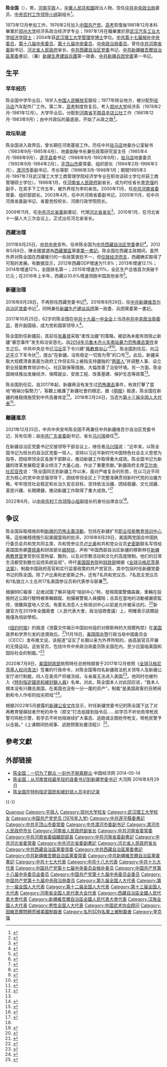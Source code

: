 {{Infobox officeholder
| 图像 = Chen Quanguo.jpg
| 图像大小 = 225px
| 图像说明 = 
| 职务1 = {{CPC/logo}} [[中央农村工作领导小组|中央农村工作领导小组]]副组长
| 就任日期1 = 2022年6月14日
| 卸任日期1 = 
| 总书记1 = [[习近平|习近平]]
| 1blankname1 = 组长
| 1namedata1 = [[胡春华|胡春华]]
| 前任1 = [[韩长赋|韩长赋]]
| 继任1 = 
| 职务2 = {{CPC}}[[中国共产党中央政治局委员|中央政治局委员]]
| 任期2 = [[中国共产党第十九届中央委员会|中国共产党第十九届中央委员会]]
| 就任日期2 = 2017年10月25日
| 卸任日期2 = 
| 副职2 = 
| 总书记2 = [[习近平|习近平]]
| 前任2 = 
| 继任2 = 
| 职务3 = {{CPC/logo}}[[中国共产党新疆维吾尔自治区委员会|中国共产党新疆维吾尔自治区委员会]]书记
| 就任日期3 = 2016年8月29日
| 卸任日期3 = 2021年12月25日
| 副职3 = [[雪克来提·扎克尔|雪克来提·扎克尔]]{{to}}[[艾尔肯·吐尼亚孜|艾尔肯·吐尼亚孜]]（政府主席）
| 总书记3 = [[习近平|习近平]]
| 前任3 = [[张春贤|张春贤]]
| 继任3 = [[马兴瑞|马兴瑞]]
| 职务4 = {{中华人民共和国国徽}}[[新疆生产建设兵团|新疆生产建设兵团]]第一政治委员
| 就任日期4 = 2016年8月29日
| 卸任日期4 = 2021年12月25日
| 副职4 = [[王君正|王君正]]（政委）<br>[[彭家瑞|彭家瑞]]（司令员）
| 总书记4 = [[习近平|习近平]]
| 前任4 = [[张春贤|张春贤]]
| 继任4 = [[马兴瑞|马兴瑞]]
| 职务5 = {{CCP}}[[中国共产党西藏自治区委员会|西藏自治區委員會]]書記
| 就任日期5 = 2011年8月25日
| 卸任日期5 = 2016年8月28日
| 副职5 = [[白玛赤林|白玛赤林]]{{to}}[[洛桑江村|洛桑江村]]（政府主席）
| 总书记5 = [[胡锦涛|胡锦涛]]{{to}}[[习近平|习近平]]
| 前任5 = [[张庆黎|张庆黎]]
| 继任5 = [[吴英杰|吴英杰]]
| 职务6 = {{中华人民共和国国徽}}[[河北省人民政府|河北省人民政府]]省长
| 就任日期6 = 2009年12月16日
| 卸任日期6 = 2011年8月27日
| 书记6 = [[张云川_(1946年)|张云川]]
| 前任6 = [[胡春华|胡春华]]
| 继任6 = [[张庆伟|张庆伟]]
| 姓名 = 陈全国
| 原名 = 
| 字 = 
| 号 = 
| 籍贯 = <!-- 籍贯不是出生地，请慎用  -->
| 出生日期 = {{Birth date and age|1955|7|12}}
| 出生地点 = {{PRC}}[[河南省|河南省]][[信阳专区|信阳专区]][[平舆县|平舆县]]
| 逝世日期 = <!-- {{Death date and age|}}（死亡在前，出生在后）{{Death year and age| }} -->
| 逝世地点 = 
| 居处 = 
| 国籍 = {{PRC}}
| 政党 = {{CPC}}
| allegiance = {{CPC}}
| serviceyears = 1973年－1977年
| branch = {{flagicon image|Ground Force Flag of the People's Republic of China.svg}} [[中国人民解放军陆军|中国人民解放军陆军]]
| 职业 = 官员
| 父母 = 
| 配偶 = <!--{{marriage|姓名|}} -->
| 子女 = 
| 亲属 = 
| 宗教信仰 = [[无神论|无]]
| 专业 = 
| 母校 = [[郑州大学|郑州大学]]<br>[[武汉理工大学|武汉理工大学]]
| 网站 = 
| 签名 = 
| 脚注 = 
| 职务7 = {{CPC/logo}}[[中国共产党新疆生产建设兵团委员会|中国共产党新疆生产建设兵团委员会]]第一书记
| 总书记7 = [[习近平|习近平]]
| 就任日期7 = 2016年8月29日
| 卸任日期7 = 2021年12月25日
| 前任7 = [[张春贤|张春贤]]
}}
'''陈全国'''（{{bd|1955年|7月12日||catIdx=Chen陈}}），男，[[河南省|河南]][[平舆县|平舆]]人，[[中華人民共和國|中華人民共和國]]政治人物，现任[[中国共产党中央政治局|中共中央政治局]]委员、[[中央农村工作领导小组|中央农村工作领导小组]]副组长<ref name=":0">{{Cite web |title=胡春华强调 认真学习贯彻习近平总书记关于“三农”工作的重要论述 奋力开创全面推进乡村振兴新局面-新华网 |url=http://www.news.cn/2022-06/14/c_1128741564.htm |website=www.news.cn |access-date=2022-06-14}}</ref>。

1973年12月参加工作，1976年2月加入[[中国共产党|中国共产党]]。[[普通高等学校招生全国统一考试|高考]]恢復後1981年12月本科畢業於[[郑州大学|郑州大学]]经济系政治经济学专业；1997年1月在職畢業於原[[武汉理工大学|武汉汽车工业大学]][[经济学|经济学]][[硕士|硕士]]；2004年获[[武汉理工大学|武汉理工大学]][[管理学|管理学]][[博士|博士]]学位。[[中国共产党第十七届中央委员会候补委员列表|中共第十七届候补中央委员]]，[[中国共产党第十八届中央委员会委员列表|第十八届中央委员]]，[[中国共产党第十九届中央委员会|第十九届中央委员]]、[[中国共产党中央政治局|中央政治局委员]]。曾任[[中国共产党河南省委员会|中共河南省委]]副书记、[[河北省人民政府|河北省人民政府]]省长、[[中国共产党西藏自治区委员会|中共西藏自治区党委]]书记、[[中共新疆維吾爾自治區黨委|中共新疆維吾爾自治區黨委]]書記、（兼）[[新疆生產建設兵團|新疆生產建設兵團]]第一政委、[[中国共产党新疆生产建设兵团委员会|中共新疆兵团党委]]第一书记。

== 生平 ==
=== 早年经历 ===
陈全国中学毕业后，18岁入[[中国人民解放军|中国人民解放军]]服役；1977年转业地方，被分配到[[驻马店市|驻马店]]汽车配件厂工作。第二年，[[普通高等学校招生全国统一考试|高考]]制度恢复后，考入[[郑州大学|郑州大学]]经济系（1978年2月-1981年12月）。大学毕业后，分配到[[河南省|河南省]][[平舆县|平舆县]][[辛店乡_(平舆县)|辛店公社]]工作（1981年12月-1983年9月）；由中共政坛的最底层，开始了从政之路<ref>{{Cite web|title=陈全国简历|url=http://news.enorth.com.cn/system/2006/10/28/001446424.shtml|accessdate=2009-12-01|date=2006-10-28|publisher=北方网|archiveurl=https://web.archive.org/web/20090201173958/http://news.enorth.com.cn/system/2006/10/28/001446424.shtml|archivedate=2009-02-01|dead-url=no}}</ref>。

=== 政坛轨迹 ===
陈全国进入政界后，曾长期在河南基层工作。历任中共[[驻马店市|驻马店]]地委办公室秘书（1983年9月-1985年4月）、地委副秘书长兼任政策研究室主任（1985年4月-1988年9月），[[遂平县|遂平县]]委书记（1988年9月-1992年9月），[[驻马店专区|驻马店]]地委委员（1992年9月-1994年2月），[[平顶山市|平顶山市]]委常委、组织部长（1994年2月-1996年3月），[[漯河市|漯河市]]委副书记、市长等职（1996年3月-1998年1月；期間1995年3月-1997年7月武汉理工大学工商管理学院经济学专业在职攻读硕士学位并获工商管理硕士学位）。1998年1月，任[[河南省人民政府|河南省人民政府]]副省长，成为时任省长[[李克强|李克强]]的副手，在其手下工作五年，被外界视为李的亲信。2000年11月，任[[中国共产党河南省委员会|中共河南省委]]常委、组织部部长。2003年4月，任中共河南省委副书记。2005年11月，任中共河南省委副书记、省委党校校长、河南行政学院院长。

2009年11月，任[[中国共产党河北省委员会|中共河北省委]]副書記、代理[[河北行政长官列表|河北省省长]]<ref>{{Cite web|title=陈全国同志任河北省委副书记|url=https://web.archive.org/web/20091204151130/http://news.xinhuanet.com/politics/2009-12/01/content_12567745.htm|accessdate=2020-07-21|date=2009-12-01|publisher=新华网|archiveurl=https://web.archive.org/web/20091204151130/http://news.xinhuanet.com/politics/2009-12/01/content_12567745.htm|archivedate=2009-12-04}}</ref>。2010年1月，在河北省十一届人大三次会议上，正式出任河北省省长。

=== 西藏治理 ===
2011年8月25日，[[中国共产党中央委员会|中共中央]]宣布，任命陈全国为[[中国共产党西藏自治区委员会|中共西藏自治区党委]]書記<ref>{{Cite web|title=陈全国任西藏自治区党委书记|url=http://www.xizang.xinhua.org/gdbb/2011-08/25/content_23550986.htm|accessdate=2020-07-21|date=2011-08-25|publisher=新华网|archiveurl=https://web.archive.org/web/20120415200943/http://www.xizang.xinhua.org/gdbb/2011-08/25/content_23550986.htm|archivedate=2012-04-15|dead-url=yes}}</ref>。2012年5月8日，陳全國當選為[[中国人民解放军西藏军区|西藏軍區]]黨委[[第一书记_(中国)|第一書記]]。陈全国在西藏主政期间，虽然外界对陈全国在西藏推行的一些政策褒贬不一，但[[西藏經濟|仅就经济而言]]，西藏确实取得了可观的发展。有数据显示，2012年西藏GDP增速为11.8%；2013年增速12.1%；2014年增速12%，全国排名第一；2015年增速为11%，全区生产总值首次突破千亿元；在2016年上半年，西藏以10.6%增速领跑中国其他省市<ref name="治疆策">{{cite web|title=【治疆策】“特殊”陈全国：闷声做事的边疆派|url=http://news.dwnews.com/china/news/2019-02-19/60119033.html|accessdate=2019-02-28|author=李止戈|date=2019-02-19|publisher=多维新闻|archiveurl=https://web.archive.org/web/20190228090755/http://news.dwnews.com/china/news/2019-02-19/60119033.html|archivedate=2019-02-28|dead-url=no}}</ref>。

=== 新疆治理 ===
2016年8月28日，不再担任西藏党委书记<ref>{{cite web|title=吴英杰接棒西藏书记 陈全国已任两省份主官将再履新|url=http://china.caixin.com/2016-08-28/100982627.html|date=2016年8月28日|publisher=财新网|archiveurl=https://web.archive.org/web/20190713194057/http://other.caixin.com/404/|archivedate=2019年7月13日|dead-url=no|access-date=2016年8月28日}}</ref>。2016年8月29日，任[[中国共产党新疆维吾尔自治区委员会|中共新疆维吾尔自治区党委]]书记<ref>{{cite web|title=陈全国任新疆自治区书记 张春贤另有任用|url=http://news.sohu.com/20160829/n466581623.shtml|date=2016-08-29|publisher=新华社|archiveurl=https://web.archive.org/web/20160903093138/http://news.sohu.com/20160829/n466581623.shtml|archivedate=2016-09-03|dead-url=no|access-date=2016-08-29}}</ref>，同時兼任[[新疆生产建设兵团|新疆生产建设兵团]]第一政委、兵团黨委第一書記。

2017年10月25日，62岁的陈全国在[[中共十九届一中全会|中共十九届一中全会]]上当选[[中共中央政治局委员|中共中央政治局委员]]，晋升副国级，成为党和国家领导人<ref>{{Cite web|title=中国共产党第十九届中央委员会第一次全体会议公报|url=http://news.xinhuanet.com/politics/19cpcnc/2017-10/25/c_1121853954.htm|accessdate=2017-10-26|date=2017-10-25|publisher=新华网|archiveurl=https://web.archive.org/web/20171025133621/http://news.xinhuanet.com/politics/19cpcnc/2017-10/25/c_1121853954.htm|archivedate=2017-10-25|dead-url=no}}</ref>。

陈全国到任新疆前，其前任[[张春贤|张春贤]]采取“柔性治疆”的策略，被認為未能有效阻止新疆“暴恐事件”发生和治安恶化。自[[2014年乌鲁木齐火车南站暴力恐怖袭击案件|2014年乌鲁木齐火车南站暴力恐怖袭击案件]]发生之后，中共中央总书记[[习近平|习近平]]下令兴建“[[新疆再教育营|再教育中心]]”<ref>{{cite news|title=纽约时报：中共文件显示习近平主导新疆镇压|url=https://www.voachinese.com/a/nyt-leaked-documents-xinjiang-crackdown-xijinping-201911117/5169324.html|publisher=[[美国之音|美国之音]]（中文）|date=2019-11-17|accessdate=2019-11-27|archive-date=2019-11-17|archive-url=https://web.archive.org/web/20191117130336/https://www.voachinese.com/a/nyt-leaked-documents-xinjiang-crackdown-xijinping-201911117/5169324.html|dead-url=no}}</ref><ref>{{cite news|title=USCC報告︰美國不應稱習近平「國家主席」 避免令人以為中國有民主|url=https://hk.news.appledaily.com/international/realtime/article/20191116/60273263|publisher=[[蘋果日報_(香港)|蘋果日報 (香港)]]|date=2019-11-16|accessdate=2019-11-27|archive-date=2019-11-16|archive-url=https://web.archive.org/web/20191116040051/https://hk.news.appledaily.com/international/realtime/article/20191116/60273263|dead-url=no}}</ref>。陈全国到任后，向[[习近平|习近平]]立下军令状<ref>{{cite web|title=两年无暴恐事件 陈全国铁腕治疆反恐模式将成中国各省模范|url=https://www.zaobao.com/special/report/politic/cnpol/story20190228-935597|accessdate=2019年4月6日|date=2019年2月28日|work=联合早报|archiveurl=https://web.archive.org/web/20190713194055/https://www.zaobao.com.sg/special/report/politic/cnpol/story20190228-935597|archivedate=2019年7月13日|dead-url=no|quote=陈全国三年前由西藏调掌新疆后，曾向中共总书记习近平立下军令状，称将用三年时间彻底改变新疆治安形势。}}</ref>，提出“在新疆，没有稳定一切皆为零”的口号<ref>{{cite web|title=西藏到新疆，“维稳”与“暗访”始终与陈全国相伴|url=http://news.ifeng.com/a/20170223/50722521_0.shtml|accessdate=2019-02-28|author=孟亚旭 施秀丽|date=2017-02-23|publisher=凤凰网|archiveurl=https://web.archive.org/web/20190301013342/http://news.ifeng.com/a/20170223/50722521_0.shtml|archivedate=2019-03-01|dead-url=no}}</ref>。此后，新疆采取大规模清查表面为政府工作但实际上被指支持疆独的“[[两面人#范围延伸|两面人]]”并调整人事、设立职业技能教育培训中心、社区联保等措施，大幅改善了治安环境。另一方面，陈全国继续推出发展经济、保障就业、安居工程、改善基建、保护生态等政策<ref name="治疆策"/>。

陈全国到任后，自2017年起，新疆再没有发生过[[恐怖袭击|恐怖袭击]]事件，有效打擊了當地“極端分裂勢力”，客觀上維護了新疆社會的穩定。据《[[明报|明报]]》报道，陈全国在新疆的维稳措施受到中共高層肯定<ref>{{cite news|title=鐵腕治疆 陳全國表現獲中央肯定 反恐模式或「輸出」他省鄰國|url=https://news.mingpao.com/pns/中國/article/20190227/s00013/1551205408771/鐵腕治疆-陳全國表現獲中央肯定-反恐模式或「輸出」他省鄰國|accessdate=2019-02-28|work=明報|date=2019年2月27日|archiveurl=https://web.archive.org/web/20190228065952/https://news.mingpao.com/pns/%E4%B8%AD%E5%9C%8B/article/20190227/s00013/1551205408771/%E9%90%B5%E8%85%95%E6%B2%BB%E7%96%86-%E9%99%B3%E5%85%A8%E5%9C%8B%E8%A1%A8%E7%8F%BE%E7%8D%B2%E4%B8%AD%E5%A4%AE%E8%82%AF%E5%AE%9A-%E5%8F%8D%E6%81%90%E6%A8%A1%E5%BC%8F%E6%88%96%E3%80%8C%E8%BC%B8%E5%87%BA%E3%80%8D%E4%BB%96%E7%9C%81%E9%84%B0%E5%9C%8B|archivedate=2019-02-28|dead-url=no}}</ref>。2018年2月24日，当选为[[第十三届全国人大代表|第十三届全国人大代表]]<ref>{{Cite web|title=（受权发布）中华人民共和国第十三届全国人民代表大会代表名单-中新网|url=http://www.chinanews.com/gn/2018/02-25/8453959.shtml|accessdate=2021-02-13|work=中新网|archive-date=2018-02-27|archive-url=https://web.archive.org/web/20180227031724/http://www.chinanews.com/gn/2018/02-25/8453959.shtml|dead-url=no}}</ref>。

=== 離疆進京 ===
2021年12月25日，中共中央宣布陈全国不再兼任中共新疆维吾尔自治区党委书记，另有任用；由[[中共广东省委|中共广东省委]]副书记、省长[[马兴瑞|马兴瑞]]接任<ref>{{cite web|url=http://www.news.cn/politics/2021-12/25/c_1128200313.htm|title=新疆维吾尔自治区党委主要负责同志职务调整 马兴瑞任新疆维吾尔自治区党委书记|publisher=新华网|date=2021-12-25|accessdate=2021-12-25}}</ref>。

在新疆自治区党委书记交接领导干部会议上，继任者[[马兴瑞|马兴瑞]]说：“近年来，以陈全国书记为班长的自治区党委一班人，坚持以习近平新时代中国特色社会主义思想为指导，团结带领全区各族干部群众，推动新疆工作取得重大成效。陈全国书记为新疆的改革发展稳定事业倾注了大量心血、作出了重要贡献。”新疆政府主席[[艾尔肯·吐尼亚孜|艾尔肯·吐尼亚孜]]说：“陈全国同志到新疆工作以来，面对严峻复杂的形势，在以习近平同志为核心的党中央坚强领导下，团结带领全区上下完整准确贯彻新时代党的治疆方略，牢牢扭住社会稳定和长治久安总目标，坚持依法治疆、团结稳疆、文化润疆、富民兴疆、长期建疆，推动新疆工作取得了重大成效。”<ref>{{Cite web|title=自治区召开领导干部会议|url=http://news.ts.cn/system/2021/12/25/036754869.shtml|access-date=2021-12-26|work=天山网}}</ref>

2022年6月，以[[中央农村工作领导小组|中央农村工作领导小组]]副组长的身份出席会议<ref name=":0" />。

== 争议 ==
陈全国採取措施抑制[[新疆恐怖活動列表|新疆的恐怖主義活動]]，包括在新疆扩充[[新疆再教育營|职业技能教育培训中心]]等。這些維穩措施引起美國當局的批评。2018年8月29日，美国两党国会中国执行委员会共和党共同主席，共和党参议员[[馬可·魯比奧|卢比奥]]和共和党众议员[[克里斯·史密斯|史密斯]]联名写信给美国国务卿[[邁克·蓬佩奧|蓬佩奥]]和财政部长[[史蒂芬·姆努钦|姆努钦]]，声称“中国西部自治区新疆的穆斯林在[[新疆再教育营|新疆再教育营]]里受到任意拘留、酷刑，以及对宗教活动和文化的高度限制。他们的日常生活都受到数位监控系统监视”，呼吁[[美国国务院|美国国务院]]和[[美国财政部|财政部]]根据《[[全球马格尼茨基法案|全球马格尼茨基法案]]》，制裁中国政府高官和实行监督政策的共产党官员，其中包括时任新疆党委书记的陈全国。除了卢比奥和史密斯之外，还有7名共和党议员、7名民主党议员和1名独立人士总共17名美国参议员和代表参与联署<ref>{{cite web|title=新疆频传人权侵害 联合国促中国放人|url=https://www.dw.com/zh/新疆频传人权侵害-联合国促中国放人/a-45285697?&zhongwen=simp|date=2018年8月31日|publisher=德国之声|archiveurl=https://web.archive.org/web/20180903215504/https://www.dw.com/zh/%E6%96%B0%E7%96%86%E9%A2%91%E4%BC%A0%E4%BA%BA%E6%9D%83%E4%BE%B5%E5%AE%B3-%E8%81%94%E5%90%88%E5%9B%BD%E4%BF%83%E4%B8%AD%E5%9B%BD%E6%94%BE%E4%BA%BA/a-45285697?&zhongwen=simp|archivedate=2018年9月3日|dead-url=no|access-date=2018年9月3日}}</ref>。

根據BBC報導：記者試圖了解并强闯“培訓中心”時，發現周圍警備森嚴，車輛在設施附近公路行駛時被車輛跟蹤、拍攝被警衛人員攔阻；且其在當地的活動被嚴密監控，很難與當地人交流。有匿名消息人士称培训中心以前是允许被采访的。<ref>{{Cite web|title=中國的秘密營地──消失的維吾爾人都遭遇了什麼？|url=https://www.bbc.com/zhongwen/resources/idt-sh/China_hidden_camps_chinese|accessdate=2020-07-21|work=BBC 中文网|language=en-GB|archive-date=2019-05-13|archive-url=https://web.archive.org/web/20190513195743/https://www.bbc.com/zhongwen/resources/idt-sh/China_hidden_camps_chinese|dead-url=no}}</ref>新疆官方在2019年全國兩會（人民代表大會，政治協商會議）上，明確表示該類設施僅為培訓學校。

《[[纽约时报|纽约时报]]》的报道《泄露文件揭示中国如何组织对穆斯林的大规模拘禁》在[[美国|美国]]政界和学界引发的涟漪效应。<ref>{{Cite news|title=泄露文件揭示中国如何组织对穆斯林大规模拘禁|url=https://www.nytimes.com/zh/2019/11/16/world/asia/xinjiang-documents-chinese.html|newspaper=The New York Times|date=2019-11-16|accessdate=2021-07-19|issn=0362-4331|language=zh|first=Austin|last=Ramzy|first2=Chris|last2=Buckley}}</ref>11月18日，[[美国国会|美国国会]]暨行政当局中国委员会（CECC）发布推文说，该报道“证实了长期以来为外界所知的，由高层官员开展的无情运动。这些官员，包括中共中央政治局委员陈全国在内，至少应面临美国和国际社会的制裁。”<ref>{{Cite web|title=黑暗终将暴露在阳光下：《纽时》重磅新疆报道回响热烈|url=https://www.voachinese.com/a/western-reax-to-the-xinjiang-paper-released-by-the-new-york-times20191119-/5171755.html|accessdate=2020-07-21|work=美国之音|language=zh|archive-date=2020-12-17|archive-url=https://web.archive.org/web/20201217091552/https://www.voachinese.com/a/western-reax-to-the-xinjiang-paper-released-by-the-new-york-times20191119-/5171755.html|dead-url=no}}</ref>

2020年7月9日，[[美国财政部|美国财政部]]依照時任总统特朗普于2017年12月依照《[[全球马格尼茨基人权问责法|全球马格尼茨基人权问责法]]》签署的行政命令，对陈全国等四名新疆政法机关领导人及新疆公安厅进行制裁，四人在美资产将被冻结，与亲属无法进入美国<ref>{{Cite news|title=US sanctions on Chinese over Xinjiang 'abuse'|url=https://www.bbc.com/news/world-us-canada-53355697|newspaper=BBC News|date=2020-07-09|accessdate=2020-07-21|language=en-GB|archive-date=2020-07-10|archive-url=https://web.archive.org/web/20200710005130/https://www.bbc.com/news/world-us-canada-53355697|dead-url=no}}</ref>。他同时也被列入《[[特別指定國民和被封鎖人員|特別指定國民和被封鎖人員]]》名单。对此，陈全国本人对此回应说，“我本人根本没有兴趣去美国，在美国也没有一分一厘的资产”，制裁“是美国政客的丑陋闹剧和令人作呕的拙劣把戏”<ref>{{cite web |title=陈全国回应美国制裁：没兴趣去美国，在美国也没有资产，制裁是拙劣把戏 |url=https://user.guancha.cn/main/content?id=352325&s=fwzwyzzwzbt |website=观察者网 |accessdate=2020-07-24 |date=2020-07-22 |archive-date=2021-01-26 |archive-url=https://web.archive.org/web/20210126120401/https://user.guancha.cn/main/content?id=352325&s=fwzwyzzwzbt |dead-url=no }}</ref>。

根据2022年5月披露的[[新疆公安文件|新疆公安文件]]显示，时任新疆党委书记的陈全国下达了对再教育營越狱者开枪的命令（原文“打击组接到指令后……如学员不听劝告带枪民警可鸣枪示警，若学员不听劝阻继续扩大事态、逃跑或企图抢夺枪支，带枪民警予以击毙。”《上课期间防闹事、逃跑预案处置流程》）<ref>{{cite web|url=https://www.tagesspiegel.de/politik/erst-toeten-dann-melden-die-xinjiang-police-files-enthuellen-das-ausmass-der-uighur-persecution/28372464.html|language=de |title=„Erst töten, dann melden“ Die „Xinjiang Police Files“ enthüllen das Ausmaß der Uiguren-Verfolgung |trans-title=”先击毙再报告“: “新疆公安文件”揭露维吾尔族迫害程度 |quote=Demnach soll Chen Quanguo, der frühere Parteichef von Xinjiang, 2018 einen Schießbefehl für flüchtende Häftlinge erteilt haben: „Erst töten, dann melden.“ [新疆原党委书记陈全国在2018年曾下令射杀逃犯：“先击毙再报告”。]|work=tagesspiegel.de |date=2022-05-24 |access-date=2022-05-25}}</ref>。

== 參考文獻 ==
{{Reflist|30em}}

== 外部链接 ==
* [http://district.ce.cn/newarea/roll/201307/24/t20130724_24601328.shtml 陈全国：一切为了群众 一刻也不脱离群众] {{Wayback|url=http://district.ce.cn/newarea/roll/201307/24/t20130724_24601328.shtml |date=20201109130900 }} 中国经济网 2014-05-14
* [http://news.dahe.cn/2016/08-29/107406757.html 陈全国：从河南曾经最年轻的县委书记到新疆党委书记] {{Wayback|url=http://news.dahe.cn/2016/08-29/107406757.html |date=20160830161200 }} 大河网 2016年8月29日
* [https://sanctionssearch.ofac.treas.gov/Details.aspx?id=29220 陈全国在特别指定国民和被封锁人员中的记录]

{{-}}
{{start box}}
{{s-ppo|cpc}}
{{s-before|[[张春贤|张春贤]]}}
{{s-title|[[中国共产党新疆维吾尔自治区委员会|中国共产党新疆维吾尔自治区委员会]]书记|2016年8月－2021年12月}} 
{{s-after|[[马兴瑞|马兴瑞]]}}
{{s-before|[[张庆黎|张庆黎]]}}
{{s-title|[[中国共产党西藏自治区委员会|中国共产党西藏自治区委员会]]书记|2011年8月－2016年8月}} 
{{s-after|[[吴英杰|吴英杰]]}}
{{s-before|[[李清林|李清林]]}}
{{s-title|[[中国共产党河南省委员会|中国共产党河南省委员会]]专职副书记|2003年4月－2009年11月}}
{{s-after|[[叶冬松|叶冬松]]|rows=2}}
{{s-before|[[支树平|支树平]]}}
{{s-title|[[中国共产党河南省委员会|中国共产党河南省委员会]]组织部部长|2000年11月－2004年1月}}
{{s-gov|prc}}
{{s-before|[[胡春华|胡春华]]}}
{{s-title|[[河北省人民政府|河北省人民政府]]省长|2009年12月－2011年8月}} 
{{s-after|[[张庆伟|张庆伟]]}}
{{s-before|[[程三昌|程三昌]]}}
{{s-title|[[漯河市人民政府|漯河市人民政府]]市长|1996年3月－1998年1月}} 
{{s-after|[[刘法民|刘法民]]}}
{{end box}}

{{党和国家领导人}}
{{中共中央政治局/19}}
{{中华人民共和国新疆维吾尔自治区正职领导人|nocat}}
{{中华人民共和国西藏自治区正职领导人|nocat}}
{{中华人民共和国河北省正职领导人|nocat}}
{{河北行政长官}}
{{中国武术协会第七届委员会}}

{{Authority control}}

{{DEFAULTSORT:Chen陈}}
[[Category:陈姓|Quanguo]]
[[Category:平舆人|Category:平舆人]]
[[Category:郑州大学校友|Category:郑州大学校友]]
[[Category:武汉理工大学校友|Category:武汉理工大学校友]]
[[Category:中国共产党党员_(1976年入党)|Category:中国共产党党员 (1976年入党)]]
[[Category:中共遂平縣委書記|Category:中共遂平縣委書記]]
[[Category:中共平顶山市委常委|Category:中共平顶山市委常委]]
[[Category:中共漯河市委副书记|Category:中共漯河市委副书记]]
[[Category:漯河市人民政府市长|Category:漯河市人民政府市长]]
[[Category:河南省人民政府副省长|Category:河南省人民政府副省长]]
[[Category:中共河南省委常委|Category:中共河南省委常委]]
[[Category:中共河南省委組織部部長|Category:中共河南省委組織部部長]]
[[Category:中共河南省委副書記|Category:中共河南省委副書記]]
[[Category:中共河北省委常委|Category:中共河北省委常委]]
[[Category:中共河北省委副書記|Category:中共河北省委副書記]]
[[Category:河北省人民政府省长|Category:河北省人民政府省长]]
[[Category:中共西藏自治區黨委常委|Category:中共西藏自治區黨委常委]]
[[Category:中共西藏自治區黨委書記|Category:中共西藏自治區黨委書記]]
[[Category:中共新疆維吾爾自治區黨委常委|Category:中共新疆維吾爾自治區黨委常委]]
[[Category:中共新疆維吾爾自治區黨委書記|Category:中共新疆維吾爾自治區黨委書記]]
[[Category:中共十七大代表|Category:中共十七大代表]]
[[Category:中共十八大代表|Category:中共十八大代表]]
[[Category:中共十九大代表|Category:中共十九大代表]]
[[Category:中国共产党第十七届中央委员会候补委员|Category:中国共产党第十七届中央委员会候补委员]]
[[Category:中国共产党第十八届中央委员会委员|Category:中国共产党第十八届中央委员会委员]]
[[Category:中国共产党第十九届中央委员会委员|Category:中国共产党第十九届中央委员会委员]]
[[Category:中国共产党第十九届中央政治局委员|Category:中国共产党第十九届中央政治局委员]]
[[Category:第九届全国人大代表|Category:第九届全国人大代表]]
[[Category:第十一届全国人大代表|Category:第十一届全国人大代表]]
[[Category:第十二届全国人大代表|Category:第十二届全国人大代表]]
[[Category:第十三届全国人大代表|Category:第十三届全国人大代表]]
[[Category:河南省全国人民代表大会代表|Category:河南省全国人民代表大会代表]]
[[Category:西藏自治區全國人民代表大會代表|Category:西藏自治區全國人民代表大會代表]]
[[Category:新疆維吾爾自治區全國人民代表大會代表|Category:新疆維吾爾自治區全國人民代表大會代表]]
[[Category:汉族全国人大代表|Category:汉族全国人大代表]]
[[Category:男性全国人大代表|Category:男性全国人大代表]]
[[Category:中国武术协会顾问|Category:中国武术协会顾问]]
[[Category:因維吾爾問題而被美國制裁者|Category:因維吾爾問題而被美國制裁者]]
[[Category:名列SDN名單上被制裁者|Category:名列SDN名單上被制裁者]]
[[Category:李克强|Category:李克强]]